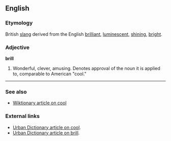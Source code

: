 ==English==
===Etymology===
British [[slang]] derived from the English [[brilliant]], [[luminescent]], [[shining]], [[bright]].

===Adjective===
'''brill'''

# Wonderful, clever, amusing. Denotes approval of the noun it is applied to, comparable to American "cool."

----

===See also===
*[[w:cool|Wiktionary article on cool]]

===External links===
*[[http://www.urbandictionary.com/define.php?term=cool | Urban Dictionary article on cool]].
*[[http://www.urbandictionary.com/define.php?term=brill | Urban Dictionary article on brill]].